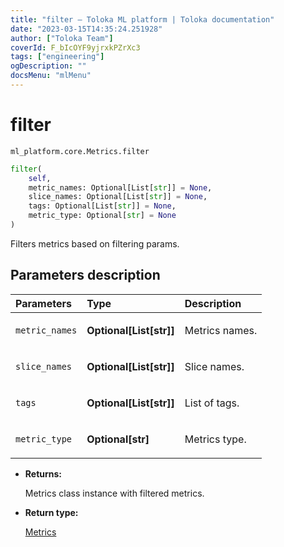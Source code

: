 ```yaml
---
title: "filter — Toloka ML platform | Toloka documentation"
date: "2023-03-15T14:35:24.251928"
author: ["Toloka Team"]
coverId: F_bIcOYF9yjrxkPZrXc3
tags: ["engineering"]
ogDescription: ""
docsMenu: "mlMenu"
---
```


# filter

`ml_platform.core.Metrics.filter`

```python
filter(
    self,
    metric_names: Optional[List[str]] = None,
    slice_names: Optional[List[str]] = None,
    tags: Optional[List[str]] = None,
    metric_type: Optional[str] = None
)
```

Filters metrics based on filtering params.

## Parameters description

| Parameters | Type | Description |
| :----------| :----| :-----------|
`metric_names`|**Optional\[List\[str\]\]**|<p>Metrics names.</p>
`slice_names`|**Optional\[List\[str\]\]**|<p>Slice names.</p>
`tags`|**Optional\[List\[str\]\]**|<p>List of tags.</p>
`metric_type`|**Optional\[str\]**|<p>Metrics type.</p>

* **Returns:**

  Metrics class instance with filtered metrics.

* **Return type:**

  [Metrics](/docs/toloka-ml/reference/ml_platform.core.Metrics)